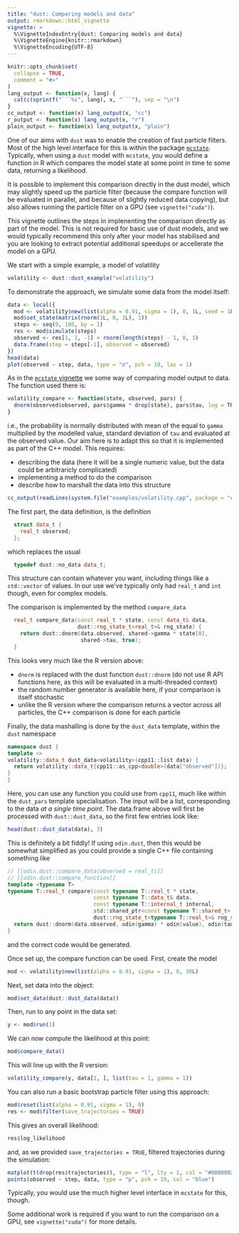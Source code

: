 ```yaml
---
title: "dust: Comparing models and data"
output: rmarkdown::html_vignette
vignette: >
  %\VignetteIndexEntry{dust: Comparing models and data}
  %\VignetteEngine{knitr::rmarkdown}
  %\VignetteEncoding{UTF-8}
---
```


```r
knitr::opts_chunk$set(
  collapse = TRUE,
  comment = "#>"
)
lang_output <- function(x, lang) {
  cat(c(sprintf("```%s", lang), x, "```"), sep = "\n")
}
cc_output <- function(x) lang_output(x, "cc")
r_output <- function(x) lang_output(x, "r")
plain_output <- function(x) lang_output(x, "plain")
```

One of our aims with `dust` was to enable the creation of fast particle filters. Most of the high level interface for this is within the package [`mcstate`](https://mrc-ide.github.io/mcstate/).  Typically, when using a `dust` model with `mcstate`, you would define a function in R which compares the model state at some point in time to some data, returning a likelihood.

It is possible to implement this comparison directly in the dust model, which may slightly speed up the particle filter (because the compare function will be evaluated in parallel, and because of slightly reduced data copying), but also allows running the particle filter on a GPU (see `vignette("cuda")`).

This vignette outlines the steps in implenenting the comparison directly as part of the model.  This is not required for basic use of dust models, and we would typically recommend this only after your model has stabilised and you are looking to extract potential additional speedups or accellerate the model on a GPU.

We start with a simple example, a model of volatility

```r
volatility <- dust::dust_example("volatility")
```

To demonstrate the approach, we simulate some data from the model itself:

```r
data <- local({
  mod <- volatility$new(list(alpha = 0.91, sigma = 1), 0, 1L, seed = 1L)
  mod$set_state(matrix(rnorm(1L, 0, 1L), 1))
  steps <- seq(0, 100, by = 1)
  res <- mod$simulate(steps)
  observed <- res[1, 1, -1] + rnorm(length(steps) - 1, 0, 1)
  data.frame(step = steps[-1], observed = observed)
})
head(data)
plot(observed ~ step, data, type = "o", pch = 19, las = 1)
```

As in the [`mcstate` vignette](https://mrc-ide.github.io/mcstate/articles/kalman.html) we some way of comparing model output to data.  The function used there is:

```r
volatility_compare <- function(state, observed, pars) {
  dnorm(observed$observed, pars$gamma * drop(state), pars$tau, log = TRUE)
}
```

i.e., the probability is normally distributed with mean of the equal to `gamma` multiplied by the modelled value, standard deviation of `tau` and evaluated at the observed value.  Our aim here is to adapt this so that it is implemented as part of the C++ model. This requires:

* describing the data (here it will be a single numeric value, but the data could be arbitraricly complicated)
* implementing a method to do the comparison
* describe how to marshall the data into this structure

```r
cc_output(readLines(system.file("examples/volatility.cpp", package = "dust")))
```

The first part, the data definition, is the definition

```cc
  struct data_t {
    real_t observed;
  };
```

which replaces the usual

```cc
  typedef dust::no_data data_t;
```

This structure can contain whatever you want, including things like a `std::vector` of values. In our use we've typically only had `real_t` and `int` though, even for complex models.

The comparison is implemented by the method `compare_data`

```cc
  real_t compare_data(const real_t * state, const data_t& data,
                      dust::rng_state_t<real_t>& rng_state) {
    return dust::dnorm(data.observed, shared->gamma * state[0],
                       shared->tau, true);
  }
```

This looks very much like the R version above:

* `dnorm` is replaced with the dust function `dust::dnorm` (do not use R API functions here, as this will be evaluated in a multi-threaded context)
* the random number generator is available here, if your comparison is itself stochastic
* unlike the R version where the comparison returns a vector across all particles, the C++ comparison is done for each particle

Finally, the data mashalling is done by the `dust_data` template, within the `dust` namespace

```cc
namespace dust {
template <>
volatility::data_t dust_data<volatility>(cpp11::list data) {
  return volatility::data_t{cpp11::as_cpp<double>(data["observed"])};
}
}
```

Here, you can use any function you could use from `cpp11`, much like within the `dust_pars` template specialisation. The input will be a list, corresponding to the data *at a single time point*.  The data.frame above will first be processed with `dust::dust_data`, so the first few entries look like:

```r
head(dust::dust_data(data), 3)
```

This is definitely a bit fiddly!  If using `odin.dust`, then this would be somewhat simplified as you could provide a single C++ file containing something like

```cc
// [[odin.dust::compare_data(observed = real_t)]]
// [[odin.dust::compare_function]]
template <typename T>
typename T::real_t compare(const typename T::real_t * state,
                           const typename T::data_t& data,
                           const typename T::internal_t internal,
                           std::shared_ptr<const typename T::shared_t> shared,
                           dust::rng_state_t<typename T::real_t>& rng_state) {
  return dust::dnorm(data.observed, odin(gamma) * odin(value), odin(tau), true);
}
```

and the correct code would be generated.

Once set up, the compare function can be used. First, create the model

```r
mod <- volatility$new(list(alpha = 0.91, sigma = 1), 0, 30L)
```

Next, set data into the object:

```r
mod$set_data(dust::dust_data(data))
```

Then, run to any point in the data set:

```r
y <- mod$run(1)
```

We can now compute the likelihood at this point:

```r
mod$compare_data()
```

This will line up with the R version:

```r
volatility_compare(y, data[1, ], list(tau = 1, gamma = 1))
```

You can also run a basic bootstrap particle filter using this approach:

```r
mod$reset(list(alpha = 0.91, sigma = 1), 0)
res <- mod$filter(save_trajectories = TRUE)
```

This gives an overall likelihood:

```r
res$log_likelihood
```

and, as we provided `save_trajectories = TRUE`, filtered trajectories during the simulation:

```r
matplot(t(drop(res$trajectories)), type = "l", lty = 1, col = "#00000022")
points(observed ~ step, data, type = "p", pch = 19, col = "blue")
```

Typically, you would use the much higher level interface in `mcstate` for this, though.

Some additional work is required if you want to run the comparison on a GPU, see `vignette("cuda")` for more details.
